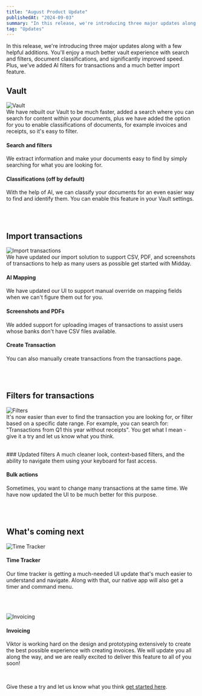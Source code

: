 ```yaml
---
title: "August Product Update"
publishedAt: "2024-09-03"
summary: "In this release, we're introducing three major updates along with a few helpful additions. You'll enjoy a much better vault experience with search and filters, document classifications, and significantly improved speed. Plus, we've added AI filters for transactions and a much better import feature."
tag: "Updates"
---
```


In this release, we're introducing three major updates along with a few helpful additions. You'll enjoy a much better vault experience with search and filters, document classifications, and significantly improved speed. Plus, we've added AI filters for transactions and a much better import feature.
<br />

 
## Vault
![Vault](/images/update/august-product-updates/vault.jpg)
<br />
We have rebuilt our Vault to be much faster, added a search where you can search for content within your documents, plus we have added the option for you to enable classifications of documents, for example invoices and receipts, so it's easy to filter.

#### Search and filters
We extract information and make your documents easy to find by simply searching for what you are looking for.

#### Classifications (off by default)
With the help of AI, we can classify your documents for an even easier way to find and identify them. You can enable this feature in your Vault settings.

<br />
<br />

## Import transactions
![Import transactions](/images/update/august-product-updates/import.jpg)
<br />
We have updated our import solution to support CSV, PDF, and screenshots of transactions to help as many users as possible get started with Midday.

#### AI Mapping
We have updated our UI to support manual override on mapping fields when we can't figure them out for you.

#### Screenshots and PDFs
We added support for uploading images of transactions to assist users whose banks don't have CSV files available.

#### Create Transaction
You can also manually create transactions from the transactions page.

<br />
<br />

## Filters for transactions
![Filters](/images/update/august-product-updates/filters.jpg)
<br />
It's now easier than ever to find the transaction you are looking for, or filter based on a specific date range. For example, you can search for: "Transactions from Q1 this year without receipts". You get what I mean - give it a try and let us know what you think.

<br />
### Updated filters
A much cleaner look, context-based filters, and the ability to navigate them using your keyboard for fast access.

#### Bulk actions
Sometimes, you want to change many transactions at the same time. We have now updated the UI to be much better for this purpose.

<br />
<br />

## What's coming next
 
![Time Tracker](/images/update/august-product-updates/tracker.jpg)
<br />
#### Time Tracker
Our time tracker is getting a much-needed UI update that's much easier to understand and navigate. Along with that, our native app will also get a timer and command menu. 

<br />
<br />

![Invoicing](/images/update/august-product-updates/invoice.jpg)
<br />
#### Invoicing
Viktor is working hard on the design and prototyping extensively to create the best possible experience with creating invoices. We will update you all along the way, and we are really excited to deliver this feature to all of you soon! 


<br />

Give these a try and let us know what you think [get started here](https://app.midday.ai).
